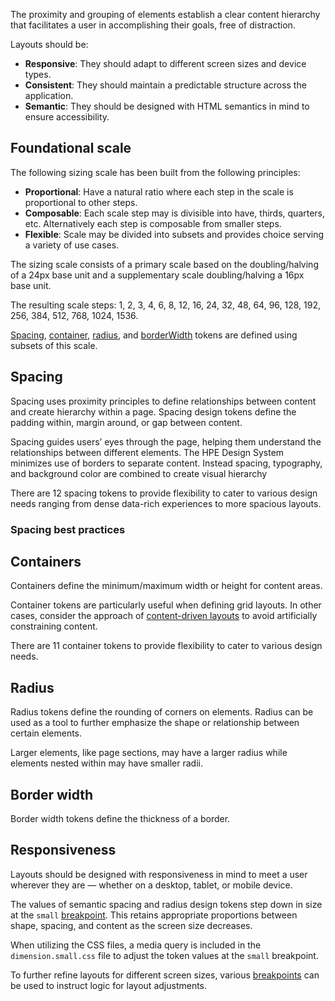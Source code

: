 
The proximity and grouping of elements establish a clear content hierarchy that facilitates a user in accomplishing their goals, free of distraction.

Layouts should be:

- **Responsive**: They should adapt to different screen sizes and device types.
- **Consistent**: They should maintain a predictable structure across the application.
- **Semantic**: They should be designed with HTML semantics in mind to ensure accessibility.

## Foundational scale

The following sizing scale has been built from the following principles:

- **Proportional**: Have a natural ratio where each step in the scale is proportional to other steps.
- **Composable**: Each scale step may is divisible into have, thirds, quarters, etc. Alternatively each step is composable from smaller steps.
- **Flexible**: Scale may be divided into subsets and provides choice serving a variety of use cases.

The sizing scale consists of a primary scale based on the doubling/halving of a 24px base unit and a supplementary scale doubling/halving a 16px base unit.

The resulting scale steps: 1, 2, 3, 4, 6, 8, 12, 16, 24, 32, 48, 64, 96, 128, 192, 256, 384, 512, 768, 1024, 1536.

[Spacing](#spacing), [container](#container), [radius](#radius), and [borderWidth](#border-width) tokens are defined using subsets of this scale.

## Spacing

Spacing uses proximity principles to define relationships between content and create hierarchy within a page. Spacing design tokens define the padding within, margin around, or gap between content.

Spacing guides users’ eyes through the page, helping them understand the relationships between different elements. The HPE Design System minimizes use of borders to separate content. Instead spacing, typography, and background color are combined to create visual hierarchy

There are 12 spacing tokens to provide flexibility to cater to various design needs ranging from dense data-rich experiences to more spacious layouts.

<ContentPane>
  <DesignTokensTable active="semantic.spacing" toolbar />
</ContentPane>

### Spacing best practices

<BestPracticeGroup>
  <Example
    height="none"
    bestPractice={{
      type: 'do',
      message:
        'Use spacing design tokens to style compositional or layout components like cards, layers, and grid spacing.',
    }}
    width="100%"
  >
    <SpacingBestPractices />
  </Example>
  <Example
    height="none"
    bestPractice={{
      type: 'dont',
      message: `Use spacing design tokens to style element-level components. Instead use component-specific tokens or element tokens which will ensure correct sizing of elements across screen sizes.`,
    }}
  >
    <SpacingBestPractices bestPractice={false} />
  </Example>
</BestPracticeGroup>

## Containers

Containers define the minimum/maximum width or height for content areas.

Container tokens are particularly useful when defining grid layouts. In other cases, consider the approach of [content-driven layouts](/templates/content-layouts#content-driven-layouts) to avoid artificially constraining content.

There are 11 container tokens to provide flexibility to cater to various design needs.

<ContentPane>
  <DesignTokensTable active="semantic.container" />
</ContentPane>

## Radius

Radius tokens define the rounding of corners on elements. Radius can be used as a tool to further emphasize the shape or relationship between certain elements.

Larger elements, like page sections, may have a larger radius while elements nested within may have smaller radii.

<ContentPane>
  <DesignTokensTable active="semantic.radius" toolbar />
</ContentPane>

## Border width

Border width tokens define the thickness of a border.

<ContentPane>
  <DesignTokensTable active="semantic.borderWidth" toolbar />
</ContentPane>

## Responsiveness

Layouts should be designed with responsiveness in mind to meet a user wherever they are &mdash; whether on a desktop, tablet, or mobile device.

The values of semantic spacing and radius design tokens step down in size at the `small` [breakpoint](/design-tokens/global#breakpoint). This retains appropriate proportions between shape, spacing, and content as the screen size decreases.

When utilizing the CSS files, a media query is included in the `dimension.small.css` file to adjust the token values at the `small` breakpoint.

To further refine layouts for different screen sizes, various [breakpoints](/design-tokens/global#breakpoint) can be used to instruct logic for layout adjustments.
